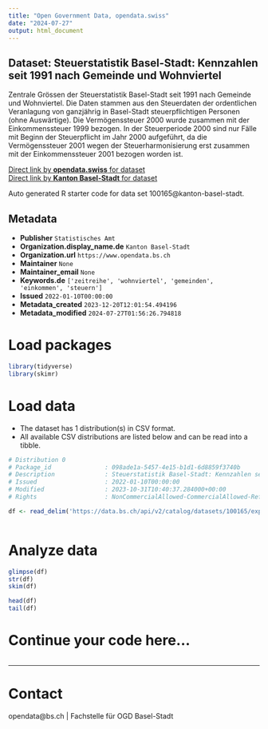 ```yaml
---
title: "Open Government Data, opendata.swiss"
date: "2024-07-27"
output: html_document
---
```


## Dataset: Steuerstatistik Basel-Stadt: Kennzahlen seit 1991 nach Gemeinde und Wohnviertel

Zentrale Grössen der Steuerstatistik Basel-Stadt seit 1991 nach Gemeinde und Wohnviertel. Die Daten stammen aus den Steuerdaten der ordentlichen Veranlagung von ganzjährig in Basel-Stadt steuerpflichtigen Personen (ohne Auswärtige). Die Vermögenssteuer 2000 wurde zusammen mit der Einkommenssteuer 1999 bezogen. In der Steuerperiode 2000 sind nur Fälle mit Beginn der Steuerpflicht im Jahr 2000 aufgeführt, da die Vermögenssteuer 2001 wegen der Steuerharmonisierung erst zusammen mit der Einkommenssteuer 2001 bezogen worden ist.

[Direct link by **opendata.swiss** for dataset](https://opendata.swiss/de/dataset/steuerstatistik-basel-stadt-kennzahlen-seit-1991-nach-gemeinde-und-wohnviertel)<br>
[Direct link by **Kanton Basel-Stadt** for dataset](https://data.bs.ch/explore/dataset/100165/)

Auto generated R starter code for data set 100165@kanton-basel-stadt.

## Metadata

- **Publisher** `Statistisches Amt`
- **Organization.display_name.de** `Kanton Basel-Stadt`
- **Organization.url** `https://www.opendata.bs.ch`
- **Maintainer** `None`
- **Maintainer_email** `None`
- **Keywords.de** `['zeitreihe', 'wohnviertel', 'gemeinden', 'einkommen', 'steuern']`
- **Issued** `2022-01-10T00:00:00`
- **Metadata_created** `2023-12-20T12:01:54.494196`
- **Metadata_modified** `2024-07-27T01:56:26.794818`


# Load packages

```r

library(tidyverse)
library(skimr)

```

# Load data

-   The dataset has 1 distribution(s) in CSV format.
-   All available CSV distributions are listed below and can be read into a tibble.

```r

# Distribution 0
# Package_id               : 098ade1a-5457-4e15-b1d1-6d8859f3740b
# Description              : Steuerstatistik Basel-Stadt: Kennzahlen seit 1991 nach Gemeinde und Wohnviertel (csv)
# Issued                   : 2022-01-10T00:00:00
# Modified                 : 2023-10-31T10:40:37.284000+00:00
# Rights                   : NonCommercialAllowed-CommercialAllowed-ReferenceRequired

df <- read_delim('https://data.bs.ch/api/v2/catalog/datasets/100165/exports/csv')



```

# Analyze data

```r

glimpse(df)
str(df)
skim(df)

head(df)
tail(df)

```

# Continue your code here...

```r

```

------------------------------------------------------------------------

# Contact

opendata@bs.ch | Fachstelle für OGD Basel-Stadt
